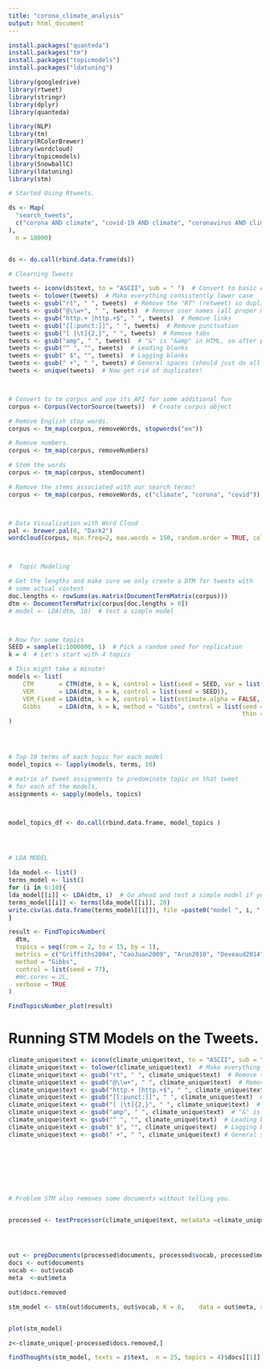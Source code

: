 ---
title: "corona_climate_analysis"
output: html_document
---


```{r}
install.packages("quanteda")
install.packages("tm")
install.packages("topicmodels")
install.packages("ldatuning")

library(googledrive)
library(rtweet)
library(stringr)
library(dplyr)
library(quanteda)

library(NLP)
library(tm)
library(RColorBrewer)
library(wordcloud)
library(topicmodels)
library(SnowballC)
library(ldatuning)
library(stm)


```


```{r}

# Started Using Rtweets.

ds <- Map(
  "search_tweets",
  c("corona AND climate", "covid-19 AND climate", "coronavirus AND climate", "covid-19 AND Climate", "COVID-19 AND Climate", "COVID19 AND climate","covid19 AND climate", "CORONVAVIRUS AND climate", "Coronavirus AND climate" 
),
  n = 18000)


ds <- do.call(rbind.data.frame(ds))


```



```{r}

# Clearning Tweets

tweets <- iconv(ds$text, to = "ASCII", sub = " ")  # Convert to basic ASCII text to avoid silly characters
tweets <- tolower(tweets)  # Make everything consistently lower case
tweets <- gsub("rt", " ", tweets)  # Remove the "RT" (retweet) so duplicates are duplicates
tweets <- gsub("@\\w+", " ", tweets)  # Remove user names (all proper names if you're wise!)
tweets <- gsub("http.+ |http.+$", " ", tweets)  # Remove links
tweets <- gsub("[[:punct:]]", " ", tweets)  # Remove punctuation
tweets <- gsub("[ |\t]{2,}", " ", tweets)  # Remove tabs
tweets <- gsub("amp", " ", tweets)  # "&" is "&amp" in HTML, so after punctuation removed ...
tweets <- gsub("^ ", "", tweets)  # Leading blanks
tweets <- gsub(" $", "", tweets)  # Lagging blanks
tweets <- gsub(" +", " ", tweets) # General spaces (should just do all whitespaces no?)
tweets <- unique(tweets)  # Now get rid of duplicates!



# Convert to tm corpus and use its API for some additional fun
corpus <- Corpus(VectorSource(tweets))  # Create corpus object

# Remove English stop words. 
corpus <- tm_map(corpus, removeWords, stopwords("en"))  

# Remove numbers. 
corpus <- tm_map(corpus, removeNumbers)

# Stem the words
corpus <- tm_map(corpus, stemDocument)

# Remove the stems associated with our search terms!
corpus <- tm_map(corpus, removeWords, c("climate", "corona", "covid"))



# Data Visualization with Word Cloud
pal <- brewer.pal(8, "Dark2")
wordcloud(corpus, min.freq=2, max.words = 150, random.order = TRUE, col = pal)



#  Topic Modeling

# Get the lengths and make sure we only create a DTM for tweets with
# some actual content
doc.lengths <- rowSums(as.matrix(DocumentTermMatrix(corpus)))
dtm <- DocumentTermMatrix(corpus[doc.lengths > 0])
# model <- LDA(dtm, 10)  # test a simple model



# Now for some topics
SEED = sample(1:1000000, 1)  # Pick a random seed for replication
k = 4  # Let's start with 4 topics

# This might take a minute!
models <- list(
    CTM       = CTM(dtm, k = k, control = list(seed = SEED, var = list(tol = 10^-4), em = list(tol = 10^-3))),
    VEM       = LDA(dtm, k = k, control = list(seed = SEED)),
    VEM_Fixed = LDA(dtm, k = k, control = list(estimate.alpha = FALSE, seed = SEED)),
    Gibbs     = LDA(dtm, k = k, method = "Gibbs", control = list(seed = SEED, burnin = 1000,
                                                                 thin = 100,    iter = 1000))
)




# Top 10 terms of each topic for each model
model_topics <- lapply(models, terms, 10)

# matrix of tweet assignments to predominate topic on that tweet
# for each of the models,
assignments <- sapply(models, topics) 



model_topics_df <- do.call(rbind.data.frame, model_topics )




# LDA MODEL

lda_model <- list()
terms_model <- list()
for (i in 6:10){
lda_model[[i]] <- LDA(dtm, i)  # Go ahead and test a simple model if you want
terms_model[[i]] <- terms(lda_model[[i]], 20)
write.csv(as.data.frame(terms_model[[i]]), file =paste0("model ", i, " topics", ".csv") )
}


```


```{r}
result <- FindTopicsNumber(
  dtm,
  topics = seq(from = 2, to = 15, by = 1),
  metrics = c("Griffiths2004", "CaoJuan2009", "Arun2010", "Deveaud2014"),
  method = "Gibbs",
  control = list(seed = 77),
  #mc.cores = 2L,
  verbose = TRUE
)

FindTopicsNumber_plot(result)

```


# Running STM Models on the Tweets.

```{r}

climate_unique$text <- iconv(climate_unique$text, to = "ASCII", sub = " ")  # Convert to basic ASCII text to avoid silly characters
climate_unique$text <- tolower(climate_unique$text)  # Make everything consistently lower case
climate_unique$text <- gsub("rt", " ", climate_unique$text)  # Remove the "RT" (retweet) so duplicates are duplicates
climate_unique$text <- gsub("@\\w+", " ", climate_unique$text)  # Remove user names (all proper names if you're wise!)
climate_unique$text <- gsub("http.+ |http.+$", " ", climate_unique$text)  # Remove links
climate_unique$text <- gsub("[[:punct:]]", " ", climate_unique$text)  # Remove punctuation
climate_unique$text <- gsub("[ |\t]{2,}", " ", climate_unique$text)  # Remove tabs
climate_unique$text <- gsub("amp", " ", climate_unique$text)  # "&" is "&amp" in HTML, so after punctuation removed ...
climate_unique$text <- gsub("^ ", "", climate_unique$text)  # Leading blanks
climate_unique$text <- gsub(" $", "", climate_unique$text)  # Lagging blanks
climate_unique$text <- gsub(" +", " ", climate_unique$text) # General spaces (should just do all whitespaces no?)








# Problem STM also removes some documents without telling you.


processed <- textProcessor(climate_unique$text, metadata =climate_unique)




out <- prepDocuments(processed$documents, processed$vocab, processed$meta, lower.thresh = 0)
docs <- out$documents
vocab <- out$vocab
meta  <-out$meta

out$docs.removed

stm_model <- stm(out$documents, out$vocab, K = 6,    data = out$meta, seed = 8458159)


plot(stm_model)

z<-climate_unique[-processed$docs.removed,]


```

```{r}
findThoughts(stm_model, texts = z$text,  n = 25, topics = 4)$docs[[1]]

```

